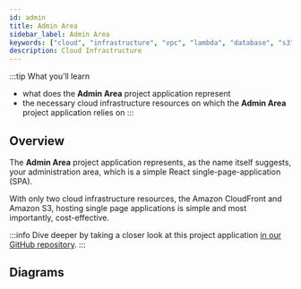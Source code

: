 ```yaml
---
id: admin
title: Admin Area
sidebar_label: Admin Area
keywords: ["cloud", "infrastructure", "vpc", "lambda", "database", "s3", "storage", "diagram"]
description: Cloud Infrastructure
---
```



:::tip What you’ll learn

- what does the **Admin Area** project application represent
- the necessary cloud infrastructure resources on which the **Admin Area** project application relies on
:::

## Overview

The **Admin Area** project application represents, as the name itself suggests, your administration area, which is a simple React single-page-application (SPA).

With only two cloud infrastructure resources, the Amazon CloudFront and Amazon S3, hosting single page applications is simple and most importantly, cost-effective.

:::info
Dive deeper by taking a closer look at this project application [in our GitHub repository](https://github.com/webiny/webiny-js/tree/v5/packages/cwp-template-aws/template/api).
:::

## Diagrams

<DiagramAdmin />

